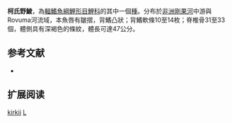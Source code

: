 {{Speciesbox
| name = 柯氏野鯪
| image = 
| status = LC
| status_system = iucn3.1
| genus = Labeo
| species = kirkii
| authority = [[Boulenger|Boulenger]], 1903
| synonyms = 
}}
'''柯氏野鯪'''，為[[輻鰭魚綱|輻鰭魚綱]][[鯉形目|鯉形目]][[鯉科|鯉科]]的其中一個[[種|種]]。分布於[[非洲|非洲]][[剛果河|剛果河]]中游與Rovuma河流域，本魚唇有皺摺，背鰭凸狀；背鰭軟條10至14枚；脊椎骨31至33個，體側具有深褐色的條紋，體長可達47公分。

== 参考文献 ==
{{refbegin}}
*{{FishBase_species|genus=Labeo|species=kirkii|year=2011|month=12}}
{{refend}}

== 扩展阅读 ==
{{refbegin}}
{{wikispecies-inline|Labeo kirkii|柯氏野鯪}}
{{refend}}
{{Taxonbar|from=Q2319904}}

[[Category:野鯪屬|kirkii]]
[[Category:1903年描述的魚類|L]]


{{魚類小作品}}